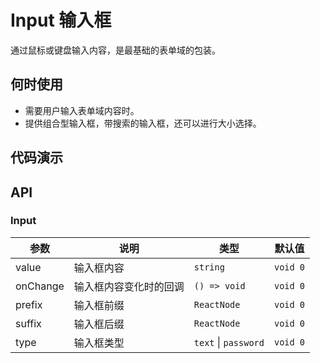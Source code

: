 
# Input 输入框

通过鼠标或键盘输入内容，是最基础的表单域的包装。

## 何时使用

- 需要用户输入表单域内容时。
- 提供组合型输入框，带搜索的输入框，还可以进行大小选择。

## 代码演示

<Usage src='/input/basic' title='基本' description='最简单的用法。' />
<Usage src='/input/addon-all' title='前缀和后缀' description='在输入框上添加前缀或后缀图标。' />
<Usage src='/input/password' title='密码框' description='密码框。' />

## API

### Input

| 参数     | 说明                   | 类型                 | 默认值   |
| -------- | ---------------------- | -------------------- | -------- |
| value    | 输入框内容             | `string`             | `void 0` |
| onChange | 输入框内容变化时的回调 | `() => void`         | `void 0` |
| prefix   | 输入框前缀             | `ReactNode`          | `void 0` |
| suffix   | 输入框后缀             | `ReactNode`          | `void 0` |
| type     | 输入框类型             | `text` \| `password` | `void 0` |
